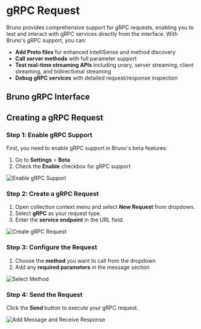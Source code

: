 # gRPC Request

Bruno provides comprehensive support for gRPC requests, enabling you to test and interact with gRPC services directly from the interface. With Bruno's gRPC support, you can:

- **Add Proto files** for enhanced IntelliSense and method discovery
- **Call server methods** with full parameter support
- **Test real-time streaming APIs** including unary, server streaming, client streaming, and bidirectional streaming
- **Debug gRPC services** with detailed request/response inspection



## Bruno gRPC Interface


## Creating a gRPC Request

### Step 1: Enable gRPC Support

First, you need to enable gRPC support in Bruno's beta features:

1. Go to **Settings** > **Beta**
2. Check the **Enable** checkbox for gRPC support

![Enable gRPC Support](/screenshots/send-request/grpc/1-enable.grpc-support.webp)

### Step 2: Create a gRPC Request

1. Open collection context menu and select **New Request** from dropdown.
2. Select **gRPC** as your request type.
3. Enter the **service endpoint** in the URL field.

![Create gRPC Request](/screenshots/send-request/grpc/2-create-grpc-req.webp)

### Step 3: Configure the Request
 
1. Choose the **method** you want to call from the dropdown
2. Add any **required parameters** in the message section

![Select Method](/screenshots/send-request/grpc/3-select-method.webp)

### Step 4: Send the Request

Click the **Send** button to execute your gRPC request.

![Add Message and Receive Response](/screenshots/send-request/grpc/4-add-msg-receive-resp.webp)

